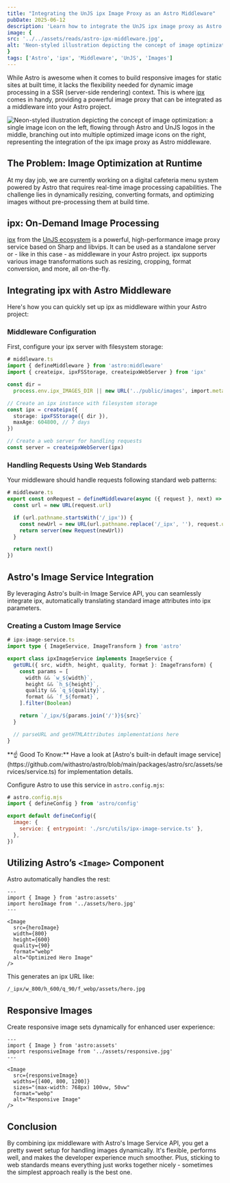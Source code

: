 ```yaml
---
title: "Integrating the UnJS ipx Image Proxy as an Astro Middleware"
pubDate: 2025-06-12
description: 'Learn how to integrate the UnJS ipx image proxy as Astro middleware for dynamic image processing in SSR contexts.'
image: {
src: '../../assets/reads/astro-ipx-middleware.jpg',
alt: 'Neon-styled illustration depicting the concept of image optimization: a single image icon on the left, flowing through Astro and UnJS logos in the middle, branching out into multiple optimized image icons on the right, representing the integration of the ipx image proxy as Astro middleware.',
}
tags: ['Astro', 'ipx', 'Middleware', 'UnJS', 'Images']
---
```



While Astro is awesome when it comes to build responsive images for static sites at built time, it lacks the flexibility needed for dynamic image processing in a SSR (server-side rendering) context. This is where [ipx](https://unjs.io/packages/ipx) comes in handy, providing a powerful image proxy that can be integrated as a middleware into your Astro project.

<Image
  src={coverImage}
  alt="Neon-styled illustration depicting the concept of image optimization: a single image icon on the left, flowing through Astro and UnJS logos in the middle, branching out into multiple optimized image icons on the right, representing the integration of the ipx image proxy as Astro middleware."
  caption="Dynamic image optimization with ipx middleware and Astro's Image Service API."
  lazy={false}
/>

## The Problem: Image Optimization at Runtime

At my day job, we are currently working on a digital cafeteria menu system powered by Astro that requires real-time image processing capabilities. The challenge lies in dynamically resizing, converting formats, and optimizing images without pre-processing them at build time.

## ipx: On-Demand Image Processing

[ipx](https://unjs.io/packages/ipx) from the [UnJS ecosystem](https://unjs.io) is a powerful, high-performance image proxy service based on Sharp and libvips. It can be used as a standalone server or - like in this case - as middleware in your Astro project. ipx supports various image transformations such as resizing, cropping, format conversion, and more, all on-the-fly.

## Integrating ipx with Astro Middleware

Here's how you can quickly set up ipx as middleware within your Astro project:

### Middleware Configuration

First, configure your ipx server with filesystem storage:

```ts wrap {8-11,14-15}
# middleware.ts
import { defineMiddleware } from 'astro:middleware'
import { createipx, ipxFSStorage, createipxWebServer } from 'ipx'

const dir =
  process.env.ipx_IMAGES_DIR || new URL('../public/images', import.meta.url).pathname

// Create an ipx instance with filesystem storage
const ipx = createipx({
  storage: ipxFSStorage({ dir }),
  maxAge: 604800, // 7 days
})

// Create a web server for handling requests
const server = createipxWebServer(ipx)
```

### Handling Requests Using Web Standards

Your middleware should handle requests following standard web patterns:

```ts wrap {7}
# middleware.ts
export const onRequest = defineMiddleware(async ({ request }, next) => {
  const url = new URL(request.url)

  if (url.pathname.startsWith('/_ipx')) {
    const newUrl = new URL(url.pathname.replace('/_ipx', ''), request.url)
    return server(new Request(newUrl))
  }

  return next()
})
```

## Astro's Image Service Integration

By leveraging Astro's built-in Image Service API, you can seamlessly integrate ipx, automatically translating standard image attributes into ipx parameters.

### Creating a Custom Image Service

```ts
# ipx-image-service.ts
import type { ImageService, ImageTransform } from 'astro'

export class ipxImageService implements ImageService {
  getURL({ src, width, height, quality, format }: ImageTransform) {
    const params = [
      width && `w_${width}`,
      height && `h_${height}`,
      quality && `q_${quality}`,
      format && `f_${format}`,
    ].filter(Boolean)

    return `/_ipx/${params.join('/')}${src}`
  }

  // parseURL and getHTMLAttributes implementations here
}
```

<Note>
  **☝️ Good To Know:** Have a look at [Astro's built-in default image
  service](https://github.com/withastro/astro/blob/main/packages/astro/src/assets/services/service.ts)
  for implementation details.
</Note>

Configure Astro to use this service in `astro.config.mjs`:

```js {6}
# astro.config.mjs
import { defineConfig } from 'astro/config'

export default defineConfig({
  image: {
    service: { entrypoint: './src/utils/ipx-image-service.ts' },
  },
})
```

## Utilizing Astro’s `<Image>` Component

Astro automatically handles the rest:

```astro title="hero.astro"
---
import { Image } from 'astro:assets'
import heroImage from '../assets/hero.jpg'
---

<Image
  src={heroImage}
  width={800}
  height={600}
  quality={90}
  format="webp"
  alt="Optimized Hero Image"
/>
```

This generates an ipx URL like:

```html
/_ipx/w_800/h_600/q_90/f_webp/assets/hero.jpg
```

## Responsive Images

Create responsive image sets dynamically for enhanced user experience:

```astro title="responsive.astro"
---
import { Image } from 'astro:assets'
import responsiveImage from '../assets/responsive.jpg'
---

<Image
  src={responsiveImage}
  widths={[400, 800, 1200]}
  sizes="(max-width: 768px) 100vw, 50vw"
  format="webp"
  alt="Responsive Image"
/>
```

## Conclusion

By combining ipx middleware with Astro's Image Service API, you get a pretty sweet setup for handling images dynamically. It's flexible, performs well, and makes the developer experience much smoother. Plus, sticking to web standards means everything just works together nicely - sometimes the simplest approach really is the best one.
